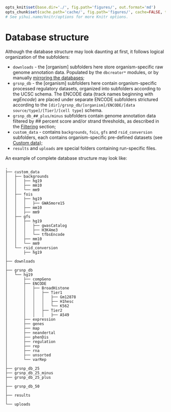```r

opts_knit$set(base.dir='./', fig.path='figures/', out.format='md')
opts_chunk$set(cache.path='cache/', fig.path='figures/', cache=FALSE, tidy=TRUE, fig.keep='high', echo=TRUE, dpi=300, out.width=700, prompt=FALSE, comment='##', results='markup', eval=FALSE)
# See yihui.name/knitr/options for more Knitr options.
```

Database structure
========================================================

Although the database structure may look daunting at first, it follows logical organization of the subfolders:

- `downloads` - the [organism] subfolders here store organism-specific raw genome annotation data. Populated by the `dbcreator*` modules, or by manually [mirroring the databases](dbcreatorFAQ.md);
- `grsnp_db` - the [organism] subfolders here contain organism-specific processed regulatory datasets, organized into subfolders according to the UCSC schema. The ENCODE data (track names beginning with *wgEncode*) are placed under separate ENCODE subfolders strictured according to the `[dir]/grsnp_db/[organism]/ENCODE/[data source/type]/[Tier]/[cell type]` schema.
- `grsnp_db_##_plus/minus` subfolders contain genome annotation data filtered by ## percent score and/or strand thresholds, as described in the [Filtering](dbcreatorFiltering.md) section;
- `custom_data` - contains `backgrounds`, `fois`, `gfs` and `rsid_conversion` subfolders, each contains organism-specific pre-defined datasets (see [Custom data](dbcreatorCustom.md));
- `results` and `uploads` are special folders containing run-specific files.

An example of complete database structure may look like:

```
.
├── custom_data
│   ├── backgrounds
│   │   ├── hg19
│   │   ├── mm10
│   │   └── mm9
│   ├── fois
│   │   ├── hg19
│   │   │   ├── GWASmore15
│   │   ├── mm10
│   │   ├── mm9
│   ├── gfs
│   │   ├── hg19
│   │   │   ├── gwasCatalog
│   │   │   ├── H3K4me3
│   │   │   └── tfbsEncode
│   │   ├── mm10
│   │   └── mm9
│   └── rsid_conversion
│       ├── hg19
│   
├── downloads
│   
├── grsnp_db
│   └── hg19
│       ├── compGeno
│       ├── ENCODE
│       │   ├── BroadHistone
│       │   │   ├── Tier1
│       │   │   │   ├── Gm12878
│       │   │   │   ├── H1hesc
│       │   │   │   └── K562
│       │   │   ├── Tier2
│       │   │   │   ├── A549
│       ├── expression
│       ├── genes
│       ├── map
│       ├── neandertal
│       ├── phenDis
│       ├── regulation
│       ├── rep
│       ├── rna
│       ├── unsorted
│       └── varRep
│   
├── grsnp_db_25
├── grsnp_db_25_minus
├── grsnp_db_25_plus
│   
├── grsnp_db_50
│   
├── results
│   
└── uploads
```
